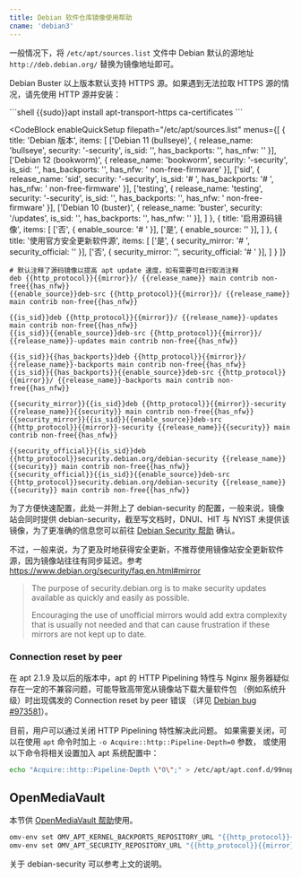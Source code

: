 ```yaml
---
title: Debian 软件仓库镜像使用帮助
cname: 'debian3'
---
```


一般情况下，将 `/etc/apt/sources.list` 文件中 Debian 默认的源地址 `http://deb.debian.org/` 替换为镜像地址即可。

Debian Buster 以上版本默认支持 HTTPS 源。如果遇到无法拉取 HTTPS 源的情况，请先使用 HTTP 源并安装：

<CodeBlock>
```shell
{{sudo}}apt install apt-transport-https ca-certificates
```
</CodeBlock>

<CodeBlock
  enableQuickSetup
  filepath="/etc/apt/sources.list"
  menus={[
    {
      title: 'Debian 版本',
      items: [
        ['Debian 11 (bullseye)', { release_name: 'bullseye', security: '-security', is_sid: '', has_backports: '', has_nfw: '' }],
        ['Debian 12 (bookworm)', { release_name: 'bookworm', security: '-security', is_sid: '', has_backports: '', has_nfw: ' non-free-firmware' }],
        ['sid', { release_name: 'sid', security: '-security', is_sid: '# ', has_backports: '# ', has_nfw: ' non-free-firmware' }],
        ['testing', { release_name: 'testing', security: '-security', is_sid: '', has_backports: '', has_nfw: ' non-free-firmware' }],
        ['Debian 10 (buster)', { release_name: 'buster', security: '/updates', is_sid: '', has_backports: '', has_nfw: '' }],
      ]
    },
    {
      title: '启用源码镜像',
      items: [
        ['否', { enable_source: '# ' }],
        ['是', { enable_source: '' }],
      ]
    },
    {
      title: '使用官方安全更新软件源',
      items: [
        ['是', { security_mirror: '# ', security_official: '' }],
        ['否', { security_mirror: '', security_official: '# ' }],
      ]
    }
  ]}
>

```properties
# 默认注释了源码镜像以提高 apt update 速度，如有需要可自行取消注释
deb {{http_protocol}}{{mirror}}/ {{release_name}} main contrib non-free{{has_nfw}}
{{enable_source}}deb-src {{http_protocol}}{{mirror}}/ {{release_name}} main contrib non-free{{has_nfw}}

{{is_sid}}deb {{http_protocol}}{{mirror}}/ {{release_name}}-updates main contrib non-free{{has_nfw}}
{{is_sid}}{{enable_source}}deb-src {{http_protocol}}{{mirror}}/ {{release_name}}-updates main contrib non-free{{has_nfw}}

{{is_sid}}{{has_backports}}deb {{http_protocol}}{{mirror}}/ {{release_name}}-backports main contrib non-free{{has_nfw}}
{{is_sid}}{{has_backports}}{{enable_source}}deb-src {{http_protocol}}{{mirror}}/ {{release_name}}-backports main contrib non-free{{has_nfw}}

{{security_mirror}}{{is_sid}}deb {{http_protocol}}{{mirror}}-security {{release_name}}{{security}} main contrib non-free{{has_nfw}}
{{security_mirror}}{{is_sid}}{{enable_source}}deb-src {{http_protocol}}{{mirror}}-security {{release_name}}{{security}} main contrib non-free{{has_nfw}}

{{security_official}}{{is_sid}}deb {{http_protocol}}security.debian.org/debian-security {{release_name}}{{security}} main contrib non-free{{has_nfw}}
{{security_official}}{{is_sid}}{{enable_source}}deb-src {{http_protocol}}security.debian.org/debian-security {{release_name}}{{security}} main contrib non-free{{has_nfw}}
```

</CodeBlock>

为了方便快速配置，此处一并附上了 debian-security 的配置，一般来说，镜像站会同时提供 debian-security，截至写文档时，DNUI、HIT 与 NYIST 未提供该镜像，为了更准确的信息您可以前往 [Debian Security 帮助](/debian-security/) 确认。

不过，一般来说，为了更及时地获得安全更新，不推荐使用镜像站安全更新软件源，因为镜像站往往有同步延迟。参考 https://www.debian.org/security/faq.en.html#mirror

> The purpose of security.debian.org is to make security updates available as quickly and easily as possible.
>
> Encouraging the use of unofficial mirrors would add extra complexity that is usually not needed and that can cause frustration if these mirrors are not kept up to date.

### Connection reset by peer

在 apt 2.1.9 及以后的版本中，apt 的 HTTP Pipelining 特性与 Nginx 服务器疑似存在一定的不兼容问题，可能导致高带宽从镜像站下载大量软件包
（例如系统升级）时出现偶发的 Connection reset by peer 错误
（详见 [Debian bug #973581](https://bugs.debian.org/cgi-bin/bugreport.cgi?bug=973581)）。

目前，用户可以通过关闭 HTTP Pipelining 特性解决此问题。
如果需要关闭，可以在使用 `apt` 命令时加上 `-o Acquire::http::Pipeline-Depth=0` 参数，
或使用以下命令将相关设置加入 apt 系统配置中：

```bash
echo "Acquire::http::Pipeline-Depth \"0\";" > /etc/apt/apt.conf.d/99nopipelining
```

## OpenMediaVault

本节供 [OpenMediaVault 帮助](/OpenMediaVault/)使用。

<CodeBlock>

```bash
omv-env set OMV_APT_KERNEL_BACKPORTS_REPOSITORY_URL "{{http_protocol}}{{mirror}}"
omv-env set OMV_APT_SECURITY_REPOSITORY_URL "{{http_protocol}}{{mirror}}-security"
```

</CodeBlock>

关于 debian-security 可以参考上文的说明。

